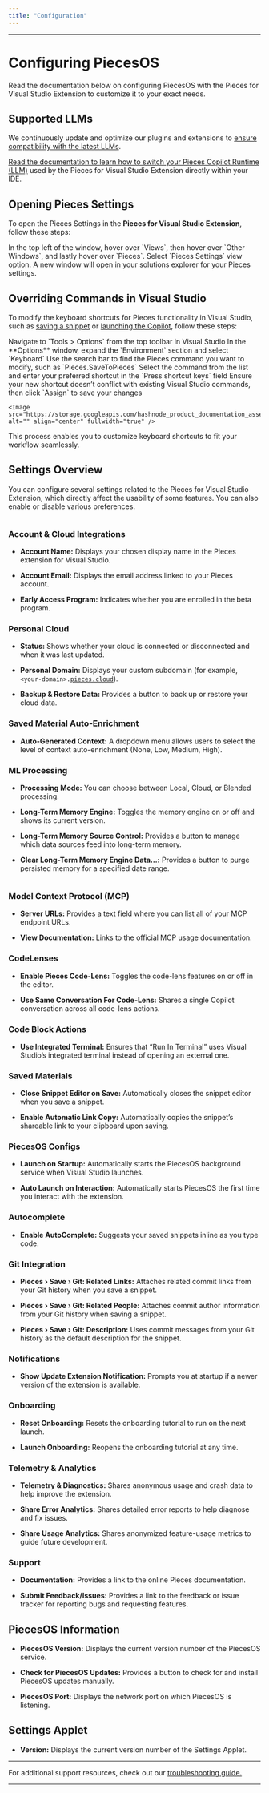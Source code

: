 ```yaml
---
title: "Configuration"
---
```


***

# Configuring PiecesOS

Read the documentation below on configuring PiecesOS with the Pieces for Visual Studio Extension to customize it to your exact needs.

## Supported LLMs

We continuously update and optimize our plugins and extensions to [ensure compatibility with the latest LLMs](https://docs.pieces.app/products/large-language-models).

[Read the documentation to learn how to switch your Pieces Copilot Runtime (LLM)](https://docs.pieces.app/products/extensions-plugins/visual-studio/copilot/llm-settings) used by the Pieces for Visual Studio Extension directly within your IDE.

## Opening Pieces Settings

To open the Pieces Settings in the **Pieces for Visual Studio Extension**, follow these steps:

<Steps>
  <Step title="Open the Views Dropdown">
    In the top left of the window, hover over `Views`, then hover over `Other Windows`, and lastly hover over `Pieces`.
  </Step>

  <Step title="Open and Adjust Settings">
    Select `Pieces Settings` view option. A new window will open in your solutions explorer for your Pieces settings.
  </Step>
</Steps>

<Image src="https://storage.googleapis.com/hashnode_product_documentation_assets/visual_studio_extension_assets/configuration/pieces_new_settings.png" alt="" align="center" fullwidth="true" />

## Overriding Commands in Visual Studio

To modify the keyboard shortcuts for Pieces functionality in Visual Studio, such as <a target="_blank" href="https://docs.pieces.app/products/extensions-plugins/visual-studio/drive/save-snippets">saving a snippet</a> or [launching the Copilot](https://docs.pieces.app/products/extensions-plugins/visual-studio/copilot/chat#accessing-copilot-chat-in-vs-code), follow these steps:

<Steps>
  <Step title="Open the Options Menu">
    Navigate to `Tools > Options` from the top toolbar in Visual Studio
  </Step>

  <Step title="Access Keyboard Settings">
    In the **Options** window, expand the `Environment` section and select `Keyboard`
  </Step>

  <Step title="Search for a Pieces Command">
    Use the search bar to find the Pieces command you want to modify, such as `Pieces.SaveToPieces`
  </Step>

  <Step title="Assign a New Shortcut">
    Select the command from the list and enter your preferred shortcut in the `Press shortcut keys` field
  </Step>

  <Step title="Save Your Shortcut">
    Ensure your new shortcut doesn’t conflict with existing Visual Studio commands, then click `Assign` to save your changes

    <Image src="https://storage.googleapis.com/hashnode_product_documentation_assets/visual_studio_extension_assets/commands/pieces_keybinds_visual_studio.png" alt="" align="center" fullwidth="true" />
  </Step>
</Steps>

This process enables you to customize keyboard shortcuts to fit your workflow seamlessly.

## Settings Overview

You can configure several settings related to the Pieces for Visual Studio Extension, which directly affect the usability of some features. You can also enable or disable various preferences.

<Image src="https://storage.googleapis.com/hashnode_product_documentation_assets/visual_studio_extension_assets/configuration/general_view.png" alt="" align="center" fullwidth="false" />

### Account & Cloud Integrations

* **Account Name:** Displays your chosen display name in the Pieces extension for Visual Studio.

* **Account Email:** Displays the email address linked to your Pieces account.

* **Early Access Program:** Indicates whether you are enrolled in the beta program.

### Personal Cloud

* **Status:** Shows whether your cloud is connected or disconnected and when it was last updated.

* **Personal Domain:** Displays your custom subdomain (for example, `<your-domain>.`[`pieces.cloud`](http://pieces.cloud)).

* **Backup & Restore Data:** Provides a button to back up or restore your cloud data.

### Saved Material Auto-Enrichment

* **Auto-Generated Context:** A dropdown menu allows users to select the level of context auto-enrichment (None, Low, Medium, High).

### ML Processing

* **Processing Mode:** You can choose between Local, Cloud, or Blended processing.

* **Long-Term Memory Engine:** Toggles the memory engine on or off and shows its current version.

* **Long-Term Memory Source Control:** Provides a button to manage which data sources feed into long-term memory.

* **Clear Long-Term Memory Engine Data…:** Provides a button to purge persisted memory for a specified date range.

<Image src="https://storage.googleapis.com/hashnode_product_documentation_assets/visual_studio_extension_assets/configuration/ml_blended.png" alt="" align="center" fullwidth="false" />

### Model Context Protocol (MCP)

* **Server URLs:** Provides a text field where you can list all of your MCP endpoint URLs.

* **View Documentation:** Links to the official MCP usage documentation.

### CodeLenses

* **Enable Pieces Code-Lens:** Toggles the code-lens features on or off in the editor.

* **Use Same Conversation For Code-Lens:** Shares a single Copilot conversation across all code-lens actions.

### Code Block Actions

* **Use Integrated Terminal:** Ensures that “Run In Terminal” uses Visual Studio’s integrated terminal instead of opening an external one.

### Saved Materials

* **Close Snippet Editor on Save:** Automatically closes the snippet editor when you save a snippet.

* **Enable Automatic Link Copy:** Automatically copies the snippet’s shareable link to your clipboard upon saving.

### PiecesOS Configs

* **Launch on Startup:** Automatically starts the PiecesOS background service when Visual Studio launches.

* **Auto Launch on Interaction:** Automatically starts PiecesOS the first time you interact with the extension.

### Autocomplete

* **Enable AutoComplete:** Suggests your saved snippets inline as you type code.

### Git Integration

* **Pieces › Save › Git: Related Links:** Attaches related commit links from your Git history when you save a snippet.

* **Pieces › Save › Git: Related People:** Attaches commit author information from your Git history when saving a snippet.

* **Pieces › Save › Git: Description:** Uses commit messages from your Git history as the default description for the snippet.

### Notifications

* **Show Update Extension Notification:** Prompts you at startup if a newer version of the extension is available.

### Onboarding

* **Reset Onboarding:** Resets the onboarding tutorial to run on the next launch.

* **Launch Onboarding:** Reopens the onboarding tutorial at any time.

### Telemetry & Analytics

* **Telemetry & Diagnostics:** Shares anonymous usage and crash data to help improve the extension.

* **Share Error Analytics:** Shares detailed error reports to help diagnose and fix issues.

* **Share Usage Analytics:** Shares anonymized feature-usage metrics to guide future development.

### Support

* **Documentation:** Provides a link to the online Pieces documentation.

* **Submit Feedback/Issues:** Provides a link to the feedback or issue tracker for reporting bugs and requesting features.

## PiecesOS Information

* **PiecesOS Version:** Displays the current version number of the PiecesOS service.

* **Check for PiecesOS Updates:** Provides a button to check for and install PiecesOS updates manually.

* **PiecesOS Port:** Displays the network port on which PiecesOS is listening.

## Settings Applet

* **Version:** Displays the current version number of the Settings Applet.

***

For additional support resources, check out our [troubleshooting guide.](https://docs.pieces.app/products/extensions-plugins/visual-studio/troubleshooting)

***
